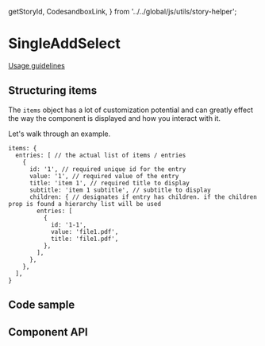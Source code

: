 <!-- `position:fixed` cause rendering issues, so do not render the modal -->

  getStoryId,
  CodesandboxLink,
} from '../../global/js/utils/story-helper';

# SingleAddSelect

[Usage guidelines](https://pages.github.ibm.com/cdai-design/pal/patterns/add-and-select/usage)

## Structuring items

The `items` object has a lot of customization potential and can greatly effect
the way the component is displayed and how you interact with it.

Let's walk through an example.

```
items: {
  entries: [ // the actual list of items / entries
    {
      id: '1', // required unique id for the entry
      value: '1', // required value of the entry
      title: 'item 1', // required title to display
      subtitle: 'item 1 subtitle', // subtitle to display
      children: { // designates if entry has children. if the children prop is found a hierarchy list will be used
        entries: [
          {
            id: '1-1',
            value: 'file1.pdf',
            title: 'file1.pdf',
          },
        ],
      },
    },
  ],
}
```

<Canvas>
  <Story id={getStoryId(SingleAddSelect.displayName, 'default')} />
</Canvas>

## Code sample

<CodesandboxLink exampleDirectory="SingleAddSelect" />

## Component API

<ArgsTable />
